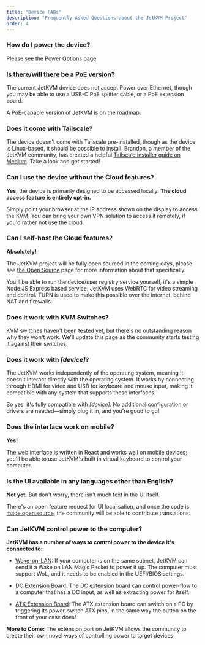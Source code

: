```yaml
---
title: "Device FAQs"
description: "Frequently Asked Questions about the JetKVM Project"
order: 4
---
```


### How do I power the device?

Please see the [Power Options page](../peripheral-devices/alternative-power-sources).

### Is there/will there be a PoE version?

The current JetKVM device does not accept Power over Ethernet, though you may be able to use a USB-C PoE splitter cable,
or a PoE extension board.

A PoE-capable version of JetKVM is on the roadmap.

### Does it come with Tailscale?

The device doesn't come with Tailscale pre-installed, though as the device is Linux-based, it should be possible to install.
Brandon, a member of the JetKVM community, has created a helpful [Tailscale installer guide on Medium](https://medium.com/@brandontuttle/installing-tailscale-on-a-jetkvm-3c72355b7eb0). Take a look and get started!

### Can I use the device without the Cloud features?

**Yes,** the device is primarily designed to be accessed locally. **The cloud access feature is entirely opt-in.**

Simply point your browser at the IP address shown on the display to access the KVM. You can bring your own VPN
solution to access it remotely, if you'd rather not use the cloud.

### Can I self-host the Cloud features?

**Absolutely!**

The JetKVM project will be fully open sourced in the coming days, please see [the Open Source](open-source) page for
more information about that specifically.

You'll be able to run the device/user registry service yourself, it's a simple Node.JS Express based service. 
JetKVM uses WebRTC for video streaming and control. TURN is used to make this possible over the internet, 
behind NAT and firewalls.

### Does it work with KVM Switches?

KVM switches haven't been tested yet, but there's no outstanding reason why they won't work. We'll update this page
as the community starts testing it against their switches.

### Does it work with _[device]_?

The JetKVM works independently of the operating system, meaning it doesn't interact directly with the operating system. It works by connecting through HDMI for video and USB for keyboard and mouse input, making it compatible with any system that supports these interfaces.

So yes, it's fully compatible with _[device]_. No additional configuration or drivers are needed—simply plug it in, and you're good to go!

### Does the interface work on mobile?

**Yes!**

The web interface is written in React and works well on mobile devices; you'll be able to use JetKVM's built in
virtual keyboard to control your computer.

### Is the UI available in any languages other than English?

**Not yet.** But don't worry, there isn't much text in the UI itself.

There's an open feature request for UI localisation, and once the code is [made open source](open-source), the community
will be able to contribute translations.

### Can JetKVM control power to the computer?

**JetKVM has a number of ways to control power to the device it's connected to:**

- [Wake-on-LAN](../networking/wake-on-lan): If your computer is on the same subnet, JetKVM can send it a Wake on LAN Magic Packet to
power it up. The computer must support WoL, and it needs to be enabled in the UEFI/BIOS settings.

- [DC Extension Board](../peripheral-devices/extension-port#dc-power-control): The DC extension board can control power-flow to a computer that has a DC
input, as well as extracting power for itself.

- [ATX Extension Board](../peripheral-devices/extension-port#atx-power-control): The ATX extension board can switch on a PC by triggering its power-switch ATX
pins, in the same way the button on the front of your case does!

**More to Come:** The extension port on JetKVM allows the community to create their own novel ways of controlling power
to target devices.